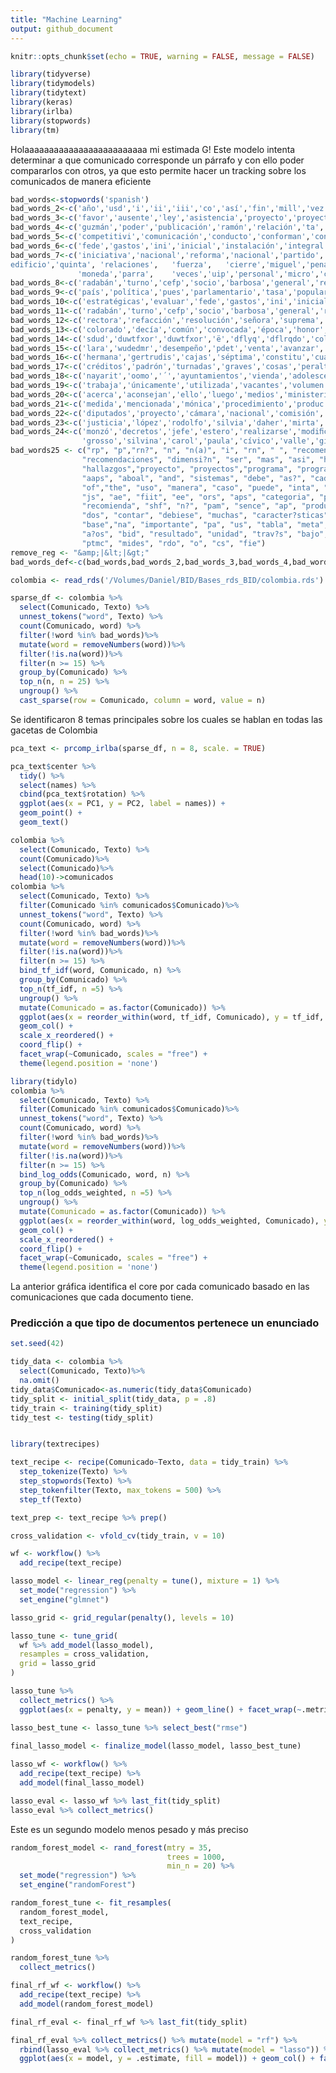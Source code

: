 ```yaml
---
title: "Machine Learning"
output: github_document
---
```


```r
knitr::opts_chunk$set(echo = TRUE, warning = FALSE, message = FALSE)
```

```r
library(tidyverse)
library(tidymodels)
library(tidytext)
library(keras)
library(irlba)
library(stopwords)
library(tm)
```


Holaaaaaaaaaaaaaaaaaaaaaaaaa mi estimada G! Este modelo intenta determinar a que comunicado corresponde un párrafo y con ello poder compararlos con otros, ya que esto permite hacer un tracking sobre los comunicados de manera eficiente

```r
bad_words<-stopwords('spanish')
bad_words_2<-c('año','usd','i','ii','iii','co','así','fin','mill','vez','si','l','tener','oc','iv','nuevos','problema','santa','dio','p','enero','febrero','marzo','abril','mayo','junio','julio','agosto','septiembre','octubre','noviembre','diciembre','aproximadamente','varios','ende','tipo','aún','fase','costo','existe','logró','v','acerca','b','entrada','forma','gran','igualmente','misma','orden','oficina','output','podría','presentaron','propuesta','propuestas','referencia','reporte','san','tercer','térmico','zonas','caja','alrededor','asignados','decir','después','días','dicha','diseñado','esperaba','esperado','finalizar','importancia','llevó','maestro','mejorar','necesarios','niveles','particular','planteado','presente','principios','reflejado','registra','reportado','requiere','secado','solo','supuesto','with','working','actualización','alto','asociado','considerando','correspondiente','dichos','escasa','fa','figura','genera','justificación','km','llevado','medidas','menos','modo','municipio','necesarias','necesidades','parcialmente','partir','pese','personas','pmasis','presentar','previas','previstos','real','realizando','sentido','suscrito','tema','vía','acorde','acorde','actividad','adecuada','adelantando','ándres','atención','comprometer','consultores','corresponde','crítica','cuarto','efectos','ejecutores','entonces','especial','establecidos','crítica','ejecutores','especial','establecidos','existen','incluido','lograr','logro','luego','mas','más','mayores','mecanismo','mejor','notable','nuevas','objeto','oferta','original','pari','passu','posibilidad','posterior','propósito','','realidad','realizaron','red','satisfactoria','solicitado','últimos','varias','además','afectar','aplicación','aprobados','artículo','competencia','competencias','conjunto','consecución','creó','considerable','consolidación','convocatoria','cronogramas','cuatro','darle','definidos','desarrollado','efectiva','eficiente','ejecutados','especialista','estima','extensión','gestor','igual','indica','informa','interno','internos','largo','llega','lugar','manual','mismas','mll','múltiples','obtener','permitido','plazos','porcentaje','potenciales','presentación','presentó','prevé','primeras','providencia','proyecciones','puedan','realizada','reglamento','relacionada','renovación','restricciones','semanas','siguiente','solicitar','soluciones','suscribir','suscripción','tales','todas','todo','tomo','usuarios','vías','abstuvo','acumulado','adelantaron','afectó','apenas','apoya','c','buena','centros','compromisos','conjunta','considerablemente','consorcio','contenido','continua','cronograma','deben','deberán','dialogo','disponibles','dificultad','documentos','ejercicio','elegible','ello','esfuerzos','espacios','especiales','esquemas','etapas','formalizó','financiada','fuertes','funcionamiento','generado','generados','generar','generó','gerencial','gestiones','gestores','grupos','haber','hecho','inclusión','informó','inicios','manifestado','mencionados','opinión','partes','pendiente','permitieran','podía','podrá','presentan','presentando','proyectados','punto','puesta','realización','realizará','realizará','reporta','respuesta','revisaron','sigue','sólidos','sigue','sólo','superior','sustancial','torno','tramitar','tres','utilización','ve','vi','vio','acordado','actualizado','adecuado','agencia','ahora','ajustar','ajustó','alcanzado','alcanzarán','ambos','anteriores','aplicativo','aportes','apoyar','aprobó','asimismo','atender','calculado','cercano','cinco','continuar','corresponden','cumplido','da','dará','deberá','decidió','decididas','decidió','definido','definidas','denominada','determinar','determinación','detalles','detalle','diferencias','dinámica','dinamismo','directivas','disponibilidad','distintos','eb','ejecutadas','entendimiento','establecidas','evidente','explica')
bad_words_3<-c('favor','ausente','ley','asistencia','proyecto','proyectos','diputado','ley','cause','reunión','cause','diputados','reunión','presidente','cámara','gaceta','integrante','lunes','martes','miércoles','jueves','viernes','sabado','domingo','integrante','méxico','cambio','general','nacional','parlamentaria','alta','integrantes','iniciativa','horas','programas','proyecto','programa','sector','ción','dictamen','josé','mil','pri','baja','turno','federal','in','gonzález','día','fecha','dos','manera','acciones','ciento','ciento','materia','parte','pro','secretario','re','caso','directiva','ser','actividades','cabo','discusión','maría','anterior','fracción','atentamente','decreto','juan','respecto','micro','millones','ordinaria','secretaría','unidos','coordinación','foro','grupo','periodo','ra','aprobación','ceiaa','pequeña','to','artículos','congreso','do','federación','junta','licenciado','medio','legislatura','presentes','uso','antonio','cuenta','legislativo','garcía','gobierno','legislativo','mexicanos','operación','social','acuerdo','aprobado','comisiones','dispuesto','informe','martínez','nes','numeral','diversas','mesa','siguientes','jesús','siguientes','adiciona','adolfo','luis','lxii','orive','secretaria','sión','alejandro','diversos','federalismo','ramírez','reuniones','secretarios','términos','adriana','apoyo','cumplimiento','ma','pa','sánchez','sánchez','anual','cuales','di','doctor','mario','participación','semestral','anexo','autoridades','coordinador','javier','municipales','pérez','pre','so','alfredo','fernando','hacer','mediante','nivel','objetivos','propone','proponente','quórum','temas','tra','acción','acta','cada','carlos','dad','destacó','edificio','entidades','establecer','fundamento','honorable','importante','legisladores','mo','palacio','proyectos','rangel','regional','romero','sectores','sistema','condiciones','miento','pe','tados','través','vargas','ciones','comi','dar','disposiciones','enrique','evaluación','federales','marco','mayor','parla','mayor','plazo','presentada','reglas','salón','tal','alberto','arturo','ca','contreras','gasto','lectura','procedió','padilla','situación','virtud','años','augusto','bellinger','chan','continuación','dis','elementos','fuentes','funciones','gestión','hernández','lugo','manuel','mentaria','moreno','nión','nueva','partido','político','primer','públicos','rocío','ruiz','semarnat','va','abreu','agradeció','aprobaron','asistencia','carmen','com','corrales','dependencias','dipu','establece')
bad_words_4<-c('guzmán','poder','publicación','ramón','relación','ta','último','ciudadano','comité','documento','fe','fomentos','fomento','generales','gobiernos','grandes','guadalupe','im','inicio','invitados','marcos','mente','mexicana','morales','opi','ortiz','permita','población','relativo','renovables','resultados','salvador','segovia','unanimidad','usted','blanca','bre','cantidad','capacidades','cárdenas','carmona','debe','des','dictaminado','director','final','función','hace','hoy','isidro','lázaro','llevará','medianas','méndez','mismo','previa','sos','total','valencia','vo','acceso','acuerdos','armando','artiñano','asistentes','calidad','cáma','campaña','cecilia','conforme','conforme','dustria','em','emitir','encuentra','esther','gerardo','impacto','importantes','ingeniero','interés','minuta','modificación','movimiento','na','nación','oportunidad','ordenamiento','organismos','parlamentarios','pequeñas','po','primera','puntos','socorro','socorro','téllez','tiempo','tomás','tratamiento','turnados','unidas','yesenia','analizado','anaya','ángel','angélica','ba','bajo','base','beltrones','bien','campañas','catarina','ceballos','delgado','desa','desahogar','eco','efecto','electorales','encontraron','específicos','establecido','ex','fechas','foros','g','gutiérrez','hacia','humanos','ja','llevar','manlio','márquez','mayoría','medios','metas','miguel','módulo','mundo','momento','observaciones','octavio','palabra','orihuela','payo','permanente','preguntas','puesto','res','respectiva','resultado','reyes','sam','sistemas','voto','votos','actores','alianza','alonso','alianza','américa','ayala','cación','calderón','cam','camarena','carácter','cargo','ciso','clave')
bad_words_5<-c('competitivi','comunicación','conducto','conforman','consejo','correspondientes','cumplir','dependencia','destinados','df','dichas','directamente','diseño','dora','ejecución','emitida','éstas','estatales','evaluaciones','falta','favor','federa','felipe','fernández','garza','generación','herrera','hacendaria','herrera','hugo','humano','instituto','inte','intervención','invitación','issa','legislativos','local','medina','semana','semanas','mes','meses','necesario','norma','número','organización','oviedo','países','par','pedro','plan','presencia','puso','rafael','rafael','realizar','reducir','reitero','relaciones','representación','representantes','responsabilidad','rios','rivera','rrollo','secreta','unánime','vinculación','x','zaragoza','ac','adán','alba','alex','analizar','beneficio','cabe','clausura','clausura','combustibles','compromiso','conformidad','compromiso','crear','cualquier','cuanto','daimler','david','dávila','debida','decisiones','derivado','disposi','eficiencia','ejecutivo','eliana','elaboración','eliana','equipo','ésta','francisca','francisco','gas','ge','gm','go','her','ho','inafed','informes','instalaciones','instrumentos','lado','legales','líneas','locales','marisol','mento','mexicano','misión','mismos','munici','nacionales','nández','ne','nelly','nomía','órdenes','organizaciones','pecial','peña','pido','planta','porcentajes','presu','proceso','producto','progra','propia','puede','ral','ras','realizadas','representa','representa','revisión','ricardo','robles','sa','sala','solicita','sometan','suficiente','tercera','tes','tinguida','torres','viii','abordaron','actualmente','alfa','alvarado','alimentos','árcega','auditorio','bajadores','beneficios','bis','brenda','canacero','características','castillo','cau','certificación','certificado','chávez','cional','cita','colaboración','comuníquese','concepto','concluyó','consuelo','conocimiento','contenidos','coronado','covarrubias','creciente','cruz','cuarta','décima','décima','declinó','delphi','democrática','dente','deral','dicho','dieron','discutido','dispone','duda','efectuada','elia')        
bad_words_6<-c('fede','gastos','ini','inicial','instalación','integral','interior','jiménez','labastida','lardizábal','legislativa','licencia','lineamientos','magallanes','mé','mecanismos','mejores','mencionar','modificaciones','muñoz','murguía','nieto','nolasco','observar','ordinarias','panel','peaje','permitan','presenta','presentadas','pt','putados','rio','ro','rodrigo','rosa','salinas','sarrollo','segunda','serna','sexta','sino','subcomisión','talamante','tamaño','técnico','undécima','undécima','var','venido','vicepresidente','senador','senadore','ministro','ministros','vidad','volvo','xico','zamora','acordó','actas','agenda','agustín','altos','álvarez','antelación','anteriormente','apo','apro','áreas','arroyo','artí','au','autónoma','bienvenida','ble','cá','car','casi','cervantes','chapa','cio','comentó','compe','comprende','comuníquense','conferencia','confirmar','confirmar','constancia','constitucional','constitucionales','contar','corpus','culo','curi','das','declaración','destine','destino','diputadas','dispensó','emitió','enfoque','enviada','espacio','especifico','etcétera','experiencias','explicó','fijos','facultades','flor','fommur','fondos','forman','formas','fundación','fundamentales','garantizar','gordillo','grama','hombres','gudiño','hora','implementación','implementar','inci','incorporar','index','inegi','infor','irazema','karina','leticia','libre','linares','loya','mantener','marcas','matrices','mejoramiento','miranda','morelos','motivo','muni','nal','necesidad','negativo','néstor','normas','numerales','ochoa','ocotlán','olivares','omar','opiniones','organi','organizado','orozco','orozco','ossiel','otorgados','pablo','participaciones','petitividad','planteados','planteamientos','podrán','ponente','poner','potencial','prácticas','favor','ausente','dip','angel','cc','creo','cooperativa','quiero','sección','seccion','lxi','cruzada','liconsa','ustedes','vemos','dip','admite','leche','lxiii','ley','diconsa','dgpl','cooperativa','mely','aqui','aquí','coco','x','lxi','angli','vamos','lxii','morena','eukid','rubrica','parlamentaria','voy','obviamente','ahorita','grappin','proponente','notificó','asistencias')
bad_words_7<-c('iniciativa','nacional','reforma','nacional','partido','iniciativa','entidades','pública','presentada','sector','nacional','género','dictamen','diversas','señaló','muchas','muchas','sociedades','número','bis','pleno','cuidado','discusión','votación','javier','humanos','ordinaria','jesús','párrafo','integrantes','uso','f','oficio','cómo','presidenta','derecho','sociedad','juan','exhorta','congreso','fiscal','pérez','rodríguez','medio','socios','va','constitución','secretaría','hoy','asamblea','cambio','lópez','unidos','pesos','pesos','cause','población','cuidados','manuel','años','términos','hambre','díaz','urgente','federación','artículos','carlos','cabo','parte','centro','ver','millones','jorge','moreno','previsión','televisión','integrante','unión','sesión','anual','fondo','guarda','dar','usted','bien','marco','marco','voto','suscrita','consejo','gutiérrez','precios','código','parlamentarias','recepción','tercera','periodistas','ex','hace','sánchez','comité','comité','reuniones','pa','unidas','ramos','ramos','administración','ciudadana','consulta','mos','in','pueblos','mayor','legislativo','haciendo','apoyo','diversos','gómez','debe','flores','verdad','respecto','órganos','régimen','primer','podemos','refiere','quórum','zona','arturo','ra','enrique','indicó','casa','través','sur','di','único','proyectos','temas','torres','mendoza','carácter','públicas','palabra','guadalupe','nivel','gerardo','vega','penal','cruz','entidad','norte				
edificio','quinta',	'relaciones',	'fuerza',	'cierre','miguel','pena','electorales','voz','referente','aprobado','nes','ángel','ene','sureste','bernal','vida','vida','roberto','guillermo','roberto','promedio','atentamente','mo','votar','iniciativas','generales','puede',				
               'moneda','parra',	'veces','uip','personal','micro','claudia','conforme','bases','rafael',	'políticos','registro','fe','efecto','pemex','editorial','casos','persona','menor','banfotour','ejemplo','recibido','foro','recibido','primero','herrera','amistad','ciento','segundo','oportunidades','revolución','resolución','sistema','informe','inasistencia','análisis','reglamentos','sagarpa','puntos','pasajeros','disponible','autonomía','habitación','gente','celebrada','numeral','norte','edificio','fernando','plazo','cualquier','cuarta','cumplimiento','solicitó','electores','electores'		,'trámite','valor','parlamentos','equilibrio','morales','movimiento','municipal','combate','moderna','ciones','financiero','','licenciado','periodo','título','sión','activos','presidencia','cantú','unanimidad','cuales','expide','beatriz','beatriz','total','capítulo','ma','participación','revisión','fundamento','trata','dad','pequeña','santos','nuevo','productiva','gef','región','región','pichardo','pre','oficial','abstención','pre','vázquez','dictaminar','institución','baja','na','asunto','fernández','ramírez','honorable','promovente','ruiz','hugo','secretarios','gestión','mediana','coordinación','ejecutivo','establece','proceso','dentro','objetivos','bueno','fuente','leyes','comunicaciones','humano','anexo','vigor','registró','registró','constitutivas','constitutivas','riego','cárdenas','partidos','ricardo','llegar','toda','octavio','nueva','nuevo','cantidad','potable','escuelas','seguro','positivo','íbid','doctor','reyes','lázaro','palacio','miriam','reglas','república','ciudad','elena','norma','diario','armando','nombre','º','david','héctor','dispuesto','lista','dispuesto','lista','rojas','rojas','rojas','sistemas','evaluación','cumbre','santiago','quorum','usuario','mexicano','organización','presencia','secretaria','carrillo','carrillo','sergio','ticas','relación','vencimiento','apoyos','garza','márquez','daniel','germán','precisamente','carmen','chávez','emilio','guzmán','medina','visita','prác','tiendas','minuta','ignacio','preguntó','compañeros','recibida','eduardo','sala','votos','ausentes','envió','sinopsis','presentes','resultados','mente','mucha','alianza','méndez','consideración','orantes','pueden','debido','aprobada','dijo','responsabilidad','víctor','llevará','acuerdos','barajas','momento','siempre','condiciones','señores','trabajos','obra','araceli','parece','parece','guevara','contenidas','funciones','mayoría','cadenas','contador','contador','dades','viii','objetivo','padilla','escobar','escoto','manrique','lucia','tesis','financieros','edgardo','órgano','diputada','primera','permanente','aprobación','junta','recursos','recurso','materia','cámara','trabajo','aprobación','trabajo','materia','instituto','cámara','recursos','primera','elsa','turismo','decía','martín','martha','comi','educa','trabajar','programas','anterior','operación','rico','anterior','bienes','fines','aprueba','líderes','óscar','innovación','planta','procedimientos','mismo','productores','instalaciones','comisiones','usos','pinto','delito','quedar','según','reserva','retiro','tercero','tercero','gonzalo','base','mario','suárez','velasco','ciudadanos','intervención','motivos','miento','pago','realizar','legisladores','motivos','podamos','queremos','solamente','parlamentarios','senadora','relativo','señala','reforman','semarnat	','reservan','admiten','situación','diego','caída','villarreal','meses','edad','operaciones','humberto','programas','democrática','función','bajo','creación','curso','plenaria','remitida','seguimiento','anterior','ganaderas','damián','desechan','dicho','dictaminada','notas','jaime','oscar','atribuciones','elección','fuentes','mismo','asistentes','asistente','asiste','coronato','margarita','patrones','cooperativo')
bad_words_8<-c('radabán','turno','cefp','socio','barbosa','general','reunión','federal','urnas','credencial','locutores','turna','señor','montaño','sámano','anticorrup','melhem','manjarrez','compañero','arámbula','castañón','berjena','montano','berdeja','avilés','gaceta','montano','usabiaga','monreal','amigo','gracias','pesa','zan','cooperati','quisiera','turnó','ganoa','corrales','proyecto','turística','asuntos','montoya','gobernación','gobernacion','rúbica','bautista','setenta','civil','agradezco','buenos','septima','guerrero','rubica','rúbrica','comisión','gusto','ayudar','aguas','expediente','país')
bad_words_9<-c('país','política','pues','parlamentario','tasa','popular','metropolitano','aguilar','agregado','exteriores','edelmiro','angulo','alfonso','multa','demás','valores','campeche','permiso','aguilar','firmas','distrito','metropolitana','pues','estatus','funcionarios','media','productos','desecha','federativas','braceros','tiembre','naciones','fuerzas','solicitud','acto','alejandra','zepeda','ávila','ramo','ahlf','loretta','equivalente','otorgamiento','promover','esfuerzo','virgilio','julieta','olivia','briceño','wendy','ernesto','procesos','fermín','propuso','sometió','control','toro','hizo','acto','treinta','adición','estatus','mary','priscila','vidaña','rogelio','aportaciones','someterlo','desahogo','éste','federativas','regular','cedrssa','suprema','alguna','país','imss','proposición','desecha','bermúdez','erandi','aguilar','frida','respectivamente','permiso','pidió')
bad_words_10<-c('estratégicas','evaluar','fede','gastos','ini','inicial','instalación','integral','interior','jiménez','labastida','lardizábal','legislativa','licencia','lineamientos','magallanes','mé','mecanismos','mejores','mencionar','modificaciones','muñoz','murguía','nieto','nolasco','observar','ordinarias','panel','peaje','permitan','presenta','presentadas','pt','putados','rio','ro','rodrigo','rosa','salinas','sarrollo','segunda','serna','sexta','sino','subcomisión','talamante','tamaño','técnico','undécima','undécima','var','venido','vicepresidente','senador','senadore','ministro','ministros','vidad','volvo','xico','zamora','acordó','actas','agenda','agustín','altos','álvarez','antelación','anteriormente','apo','apro','áreas','arroyo','artí','au','autónoma','bienvenida','ble','cá','car','casi','cervantes','chapa','cio','comentó','compe','comprende','comuníquense','conferencia','confirmar','confirmar','constancia','constitucional','constitucionales','contar','corpus','culo','curi','das','declaración','destine','destino','diputadas','dispensó','emitió','enfoque','enviada','espacio','especifico','etcétera','experiencias','explicó','fijos','facultades','flor','fommur','fondos','forman','formas','fundación','fundamentales','garantizar','gordillo','grama','hombres','gudiño','hora','implementación','implementar','inci','incorporar','index','inegi','infor','irazema','karina','leticia','libre','linares','loya','mantener','marcas','matrices','mejoramiento','miranda','morelos','motivo','muni','nal','necesidad','negativo','néstor','normas','numerales','ochoa','ocotlán','olivares','omar','opiniones','organi','organizado','orozco','orozco','ossiel','otorgados','pablo','participaciones','petitividad','planteados','planteamientos','podrán','ponente','poner','potencial','prácticas','favor','ausente','dip','angel','cc','creo','cooperativa','quiero','sección','seccion','lxi','cruzada','liconsa','ustedes','vemos','dip','admite','leche','lxiii','ley','diconsa','dgpl','cooperativa','mely','aqui','aquí','coco','x','lxi','angli','vamos','lxii','morena','eukid','rubrica','parlamentaria','voy','obviamente','ahorita','grappin','proponente','notificó','asistencias')
bad_words_11<-c('radabán','turno','cefp','socio','barbosa','general','reunión','federal','urnas','credencial','locutores','turna','señor','montaño','sámano','anticorrup','melhem','manjarrez','compañero','arámbula','castañón','berjena','montano','berdeja','avilés','gaceta','montano','usabiaga','monreal','amigo','gracias','pesa','zan','cooperati','quisiera','turnó','ganoa','corrales','proyecto','estratégicas','evaluar','fede','gastos','ini','inicial','instalación','integral','interior','jiménez','labastida','lardizábal','legislativa','licencia','lineamientos','magallanes','mé','mecanismos','mejores','mencionar','modificaciones','muñoz','murguía','nieto','nolasco','observar','ordinarias','panel','peaje','permitan','presenta','presentadas','pt','putados','rio','ro','rodrigo','rosa','salinas','sarrollo','segunda','serna','sexta','sino','subcomisión','talamante','tamaño','técnico','undécima','undécima','var','venido','vicepresidente','senador','senadore','ministro','ministros','vidad','volvo','xico','zamora','acordó','actas','agenda','agustín','altos','álvarez','antelación','anteriormente','apo','apro','áreas','arroyo','artí','au','autónoma','bienvenida','ble','cá','car','casi','cervantes','chapa','cio','comentó','compe','comprende','comuníquense','conferencia','confirmar','confirmar','constancia','constitucional','constitucionales','contar','corpus','culo','curi','das','declaración','destine','destino','diputadas','dispensó','emitió','enfoque','enviada','espacio','especifico','etcétera','experiencias','explicó','fijos','facultades','flor','fommur','fondos','forman','formas','fundación','fundamentales','garantizar','gordillo','grama','hombres','gudiño','hora','implementación','implementar','inci','incorporar','index','inegi','infor','irazema','karina','leticia','libre','linares','loya','mantener','marcas','matrices','mejoramiento','miranda','morelos','motivo','muni','nal','necesidad','negativo','néstor','normas','numerales','ochoa','ocotlán','olivares','omar','opiniones','organi','organizado','orozco','orozco','ossiel','otorgados','pablo','participaciones','petitividad','planteados','planteamientos','podrán','ponente','poner','potencial','prácticas','favor','ausente','dip','angel','cc','creo','cooperativa','quiero','sección','seccion','lxi','cruzada','liconsa','ustedes','vemos','dip','admite','leche','lxiii','ley','diconsa','dgpl','cooperativa','mely','aqui','aquí','coco','x','lxi','angli','vamos','lxii','morena','eukid','rubrica','parlamentaria','voy','obviamente','ahorita','grappin','proponente','notificó','asistencias','directivo','asamblea','uruguay','inoohh','inddhh','indohh','república','sede','recibió','naciones','setiembre','parlamento','sesión','reunió','uruguayo',"inodhh",'comisión','participó','institucional','casos','comisionado','institución','º','presidenta','pueblo','junto','seguimiento','página','relacionamiento','señores','personal','información','corte','aspectos','instituciones ','dirección','uruguaya','muchas','recomendaciones','taller','unidad', 'dentro','órgano','toda','ámbito','anexos')
bad_words_12<-c('rectora','refacción','resolución','señora','suprema','tivo','udelar','visita','alguna','anong','arts','bases','buen','ceremonia','cierre','colaborar','directora','entiende','formal','funciona','inciso','institu','integrada','organismo','propio','rechos','rovira','situaciones','seguramente ','talleres','talleres','ales','bueno','consolidar','contacto','contencioso','convenios','creados','dada','desarrolló','dice','eventos','focal','expresa','extraordinarias','focal','forme','gente','grado','horario','informar','inter','intercambiar','intercambio','interna','lugares','maldonado','mantenido','maria','minutos','nota','ntes','nuevo','oohh','pafs','participado','participaron','perfodo','podemos','queremos','recibimos','recién','reclamo','rector','redbió','reglamentación','seguir','solicitó','tado','tampoco','temáticas','ténganse','titución','tras','unión','urugu','viena','vigentes','xlvii','aborda','abordar','abordó','acercamiento','ación','algún','ambas','amplio','amman','brou','breve','capitulo','causas','cias','comprendido','ctivo','danilo','decisión','defen', 'defensorías','denunciado','deredlos','dfas','diario','distintas','división','dónde','ejecutora','ente','entrados','entrevistas','estratégicos','excepciones','extraordinaria','federico','fhce','filippini','fines','form','funcion','fundamentos','futuros','gama','garantías','habitantes','hacerlo','hacerse','hito','ibió','implica','impone','incluso','inddhii','inoouh','inst','integra','jnddhh', 'jnodhh','juntas','libro','manifiesta','marcha','memoria','mensaje','montero','mtop','nacion','nombre','obligación','obre','observatorio','oficial','oficios','oirtctivo','oportunamente','orgánica','organizada','oriental','otorga','paraninfo','dificultades','jorge','según','cuentas','gustavo','seis','sociedad','cooperación','país','diferentes','º','administración','parece','seminario','peralta','frente','miembros','directorio','faroppa','posible','remite','allá','código','dado','delegación','dere','especialmente','mariana','órganos','recepción','vecino','rodríguez','relativos','funcionarios','recibir','sesiones','realizó','recibido','tribunal','hizo','principio','vinculados','administrativa','cómo','cons','copia','cuerpo','daniel','deja','habla','manos','ninguna','oerechos','raúl','uruguayos','vigente','actos','admitidas','ariela','astori','central','concurso','conse','coordinadora','debido','ejemplo ','elección','ferreira','futuras','instancia','integrar','nadonal','período','posibles','presentado','promoción','realizado','acto','centro','asociación','señalar','asuntos','convenio','asunción','independiente','vinculadas','comenzó','ejemplo','establecimiento','fundamental','legislador','ocasión','oefensoria','pasado','protocolo','pueden','recibidas','recomendación','asesora','técnicos','asse','chos','derec','destacar','disposición','llamado','oere','oficio','ombudsman','parlamentario ','participar','poderes','preliminar','primeros','pueda','montevideo','sociales','facultad','persona','cargos','defensor','denunciante','obligaciones','defensa','legal','servicios','administrativo','camino','eduardo','escrito','escuchar','guyer','inooh','insti','parlamentario','serpaj','tución','administrativos','cuestiones','dando','decía ','guianze','hechos','humedades','inau','iniciativas','involucrado','involucrados','lación','mencionado','mides','objetivo','ocupación','participa','pasos','plantearon','planteó','posición','refiere','segundo','seguramente','texto','abordados','actuación','actual','adelante')
bad_words_13<-c('colorado','decía','común','convocada','época','honor','jornada','pesar','pleno','solicitudes','antesala','aproximación','artigas','asodadón','boltzmann','buenos','básicos','carta','claramente','compartieron','completo','consecuencia','considerarse','consideró','cosas','curso','debemos','desarrolladas','desarrollar','eficaz','enorme','payssé','ponen','presupuesta','pisos','proce','ración','reali','realiza','realmente','reciente','reconocimiento','rectivo','relativa','rica','sauval','sejo','semestre','sentencia','sentimos','servido','silva','solamente','soría','stado','talle','tarea','temática','tendidos','unid','usinas','veinte','versión','vinculado','walter','abord','absolutamente','acceden','acnudh','acompañan','adón','adones','agradecer','alegría','almagro','anex','aníbal','aniversario','apartado','aplica','aquellos','asigna','asignado','asundón','aucj','básico','bloque','busca','boral','caminos','cardoso','celebrarse','ceso','ciegas','citada','creación','senadores','alcance','álvaro','amplia','aprueba','área','dictado','difusión','facultativo','instancias','andar','contó','comunicó','decano','pertinente','posteriormente','preparación','previsión','principales','propias','razones','redactor','relaciona','relacionadas','rico','abordan','acuña','administradón','administrativas','aporte','aplicable','atribuciones','capacidad','causa','centrales','cierto','ciudad','clón','comenzamos','códigos','comenzara','cometidos','comienzo','comis','compartió','compartir','conclusión','concretamente','condición','cone','consideración','consideradas','considere','consta','consulta','consultivo','contiene','contribuir','conversó','coope','coordinaciones','copias','correr','creada','creado','creadón','criterios','cuarenta','cuya','dades','deberi','dejamos','dejo','demás','denund','dert','despachos','dicte','diferente','digo','dijo','dimensiones','dire','directi','discrepamos','discrepancia','doctora','dossier','duradón','echa','ejercido','elena','encontrado','enda','enta','entendemos','entes','envió','espado','espedal','espinosa','estab','estándares','eventual','evento','existencia','expresamente','ferrelra','finalmente','física','físicas','fluida','formulación','funcionar','goce','heber','henderson','hicieron','huma','humnos','iciembre','ihoohh','incompetencia','informada','informado','informaron','inooiih','inquietudes','intermedio','interpretación','ional','jornadas','leer','legis','lidad','literal','llamar','lnstitudón','logo','ludwig','maneras','manifestó','mantenidas','mantuvo','mencionó','mirada','modificativa','momentos','nacio','nacionaj','nadie','nadón','nadones','namiento','nciones','necesaria','ningún','negras','noohh','jurídico','éxito','procedimientos','trámite','trato','actor','concreción','conmemoración','coordinar','definitiva','denun','experiencia','henderson','implican','notoria','notoriamente','nsejo','obliga','obstante','ocupada','oefensorfa','oire','onal','ones','oportuna','orador','organizó','orientación','originales','oupuy','pane','panelista','parlamen','partidp','pasquet','pauta','pedidos','plantea','plato','plena','pnud','podamos','práctica','presen','presidió','prestación','presuntas','previo','previsto','primero','proc','procedimiento','provino','proyecta','pttsonas','pues','quejas','rápido','razón','recha','recibieron','recoge','recomend','recuerdo','redacción','reencuentro','registro','relativas','relator','rendición','represen','repú','requerido','requerir','respuestas','resuelto','reunido','reunieron','rias','rinde','rorma','scheps','señalado','señaló','serie','serpa','siempre','simplemente','socia','solicitada','solicitud','sometida','sugerencias','tareas','temático','temáticos','tido','tiva','todavía','tora','totalidad','trab','traba','única','unida','unidades','universal','unklas','ursos','viene','vínculos','visto','voluntad','voluntaria','xvii','representante')
bad_words_14<-c('sdud','duwtfxor','duwtfxor','ë','dflyq','dflrqdo','colombia','pacto','dflrqdo','dflrqdo','\u0358','prestar','\u051d','frpr','uhfxuvrv','xhyr','xhyr','ï','lqlvwhulr','sdud','hqwlgdghv','hvwh','ɖăƌă','ministerio','odq','línea','directa','prestacion','uhdol','estatuto','vigésimo','fxdo','relhuqr','h','pacto','eolfr','senado','txlgdg','estrategias','rglilfd','vreuh','dflhqgd','eolfd','\u0d7d\u0d7eඅ','contrato','meta','qdflrqdo','parágrafo','qdflrqdo','qdflrqdo','è','técnica','uhdol','qdflrqdo','parágrafo','fortalecimiento','uhfxuvrv','uwtfxor','hfwrv','qxhyr','fortalecimiento','\u051d','\u0355','\u037c','hqhudo','glflrqd','vhuylflrv','vhuylflrv','dvhv','hvduuroor','departamento','servicio','ghvduuroor','psuhqglplhqwr','rqgr','hjdolgdg','r','rwurv','doxg','srguiq','olplqd','olplqd','tabla','delegada','surjudpd','sduwh','xglfldo','vhuylflr','wudqvsruwh','hqwuh','dfwr','hfwr','|','surfhvrv','lvwhpd','lqyhuvlyq','lqirupdflyq','gráfico','frqyplfr','planes','whuulwruldohv','vhfwru','udqvsruwh','dfxhugr','raizales','igac','vhfwru','udqvsruwh','srgui','u0373','wudypv','fxpsolplhqwr','dud','jhvwlyq','yljhqfld','lqdv','eolfrv','hqwlgdg','hqwlgdg','gheh','quedará','vdoxg','sdjr','rgutjxh','articulación','qyhuvlrqhv','frqglflrqhv','sdtv','mxglfldohv','acompañamiento','hvwd','dutd','duorv','qhujtd','dpd','pretelt','vigilancia','uente','xdgur','rfldo','gxfdflyq','hvwi','ghehuiq','fdvr','fxdohv','cuadro','gráfica','fxdohv','secundario','magistrado','cuadro','ru','vlvwhpd','rglittxhvh','hsduwdphqwr','surfhvr','duwtfxorv','wrwdo','oehuwr','liber','hvwlyq','hvwlyq','whed','sduijudir','dfwlylgdghv','dfwlylgdghv','oxuldqxdo','modelo','sduijudir','vwdgr','suhvwdflyq','txhgdui','vrfldo','wlhqh','eolfdv','vljxlhqwhv','chaljub','odqhdflyq','phwd','lqfox','servidores','quinto','uiilfr','datos','surgxfflyq','lqiudhvwuxfwxud','ur','wudwd','ghqwur','msps','whpd','ghehui','rqdv','xshulqwhqghqfld','balance','categoría','pp','žůžŵďŝă','plvpr','mxvwlfld','','hmhfxflyq','mads','ghvsdfkrv','shuvrqdv','estratégica','modifíquese','hfuhwr','jdudqwl','whuulwruldo','glflhpeuh','pdqhud','udedmr','debate','compra','đžŵž','wrgrv','phgldqwh','ghsduwdphqwrv','componente','remhwr','uhodflrqdgr','lfhplqlvwur','dgrv','lqlvwud','eloorqhv','plqhud','pxqlflslrv','fdolgdg','hpsuhvdv','srutxh','madres','xshulru','srotwlfd','vhuiq','pelhqwh','surgxfwruhv','carrera','vhdq','glihuhqwhv','complementarios','kdvwd','pliego','manejo','uariv','d','territorios','rama','formación','suhvhqwh','ǀ','rorpeld','\u0373','primario','prgl','modi','uhvlghqwh','colombiana','colombiano','votado','conćicto','sursxhvwd','ŵŝůůžŷğɛ','aumento','xudo','retención','ğǆɖžƌƚăđŝžŷğɛ','uribe','upjlphq','implementará','edvh','htxlgdg','pdufr','pactos','eăđŝžŷăů','rosario','guerra','aprovechamiento','sursrvlflyq','empleados','lqyhuvlrqhv','iván','ejrlb','encuentran','fortalecerá','capital','sodq','espera','ò','dupdgr','definir','dutr','ponencia','madr','identificación','hvwiq','modalidad','intermedia','luhfflyq','sulphu','índice','recuperado','luhfflyq','índice','xvwlfld','roflhqfldv','ruta','encp','venia','vial','\u0355\u0355','reoljdflrqhv','rughq','principal','espriella','abelardo','sursrvlflrqhv','lqflvr','conmutador','nominal','diferencial','aumentar','ungrd','colombianos','ğŷƚƌğ','mipres','mhcp','rrom','idplold','ixqflrqhv','duijudir','galán','restrepo','ludqgd','trámites','phur','especialidad','qxphudo','őğɛɵſŷ','construir','irupd','kulvwldq','sierju','hvwdv','adiciónese','toma','mauricio','mauricio','establecimientos','ğɛƚğ','encuentro','hihqvru','componentes','uxudo','entrega','conductas','beneficiarios','distribución','ljhqfldv','medida','dtxt')
bad_words_15<-c('lara','wudedmr','desempeño','pdet','venta','avanzar','pdet','dqiolvlv','avanzar','uwl','diagnóstico','ilustración','qfoxvlyq','menores','ʹ','pxmhuhv','tutela','remhwlyr','desarrollará','intervenciones','asesoría','surslhgdg','wudruglqduldv','etapa','duwlgr','serrano','término','narp','alcalde','dwhqflyq','shulrgr','principalmente','historia','principalmente','mesas','sodqhv','sursrqh','calle','ruhqr','ruhqr','mantilla','documental','mvct','yljlodqfld','ɖƌžěƶđƚžɛ','suhflrv','benedetti','acordada','marta','cent','andrés','ulhvjr','propiedad','vhqwlgr','lemos','escala','intereses','ilflqd','selección','lppqh','cálculos','subdirección','metodología','dejar','brindar','posada','embargo','mediano','barrera','lqwhjudo','vota','apuestas','facilitar','hvwdeohflgr','facilitar','qiruph','hvwdeohflgr','bilateral','john','lina','guía','phvhv','edmr','alexander','prioridad','andrade','cristo','hernán','existentes','tamayo','deulo','existentes','pizano','qirupd','profesionales','hogares','impedimento','cesar','gestion','salas','honorables','divulgación','encuesta','plantas','dgpm','medición','autoridad','impulsar','lara','wudedmr','serrano','ptar','tovar','giraldo','pregunta','chaves','alcaldes','caicedo','chamorro','jimmy','correa','lizcano','dictan','bonilla','recusaciones','daza','formato','arango','circunscripción','soto','eapb','formato','palabras','name','números','unas','amín','concede','cristina','merheg','samy','gaviria','barreras','paloma','escolar','aforados','pací','elizabeth','nayibe','marún','requisitos','publicado','lizarralde','macías','publicaciones','ministra','plata','hernando','familiar','ª','recobra','baena','navarro','prieto','bolsa','justa','penagos','laserna','cardozo','hoyos','realpe','román','vélez','wolff','sustitutiva','bustos','rosero','proyectar','eustacio','corzo','marín','sarmiento','somete','andrea','avirama','cuáles','holguín','mora','durán','obdulio','ospina','paola','vásquez','fórmula','caprecom','cretaría','viviane','flórez','celebración','abre','abrir','leonidas','diana','cerrar','maritza','milton','conducción','arleth','bernardo','casado','elías','elías','myriam','html','mandato','alicia','aristizábal','león','paredes','patricia','proceder','robledo','rosales','rosmery','vidal','villalba','digamos','norable','barón','darío','negado','neira','rigoberto','puerto','casamá','lidio','cepeda','orlando','riveros','turbay','adopta','ciess','lfroiv','alcocer','flyq','','elegido','édinson','mani','fldo','gota','pinilla','eugenia','triana','borrero','castañeda','roosvelt','candidato','preventivo','custodio','ramelli','proposiciones','rocha','plazas','cabrera','grajales','sierra','esquema','precio','parejas','ayapel','báez','honorio','marcela','nidia','nora','osorio','pinedo','sultado','varón','ponentes','miren','iaef','clemencia','cotrino','doris','quiroz','senén','fajardo','plfur','daño','vigencia','creativa','avendaño','yamina','teresita','transitorio','compañía','bernabé','celis','henríquez','pestana','recinto','convencionales','motoa','preferente','auto','villadiego','araújo','retorno','cabrales','autores','cortes','exclusivo','ayer','chicos','piloto','didho','eliéser','excusa','quiere','delegado','excusa','reajuste','petro','alexander','tatiana','juez','cabello','proveer','pard','yepes','bustamante','funcionario','labra','motta','extrema','prada','conexas','listas','juzgamiento','updgr','conducir','ludogr','contralores','nicolás','agentes','gggi','curules','mire','conjun','pienso','concejos','termina','ejecutoriadas','queda','césar','montealegre','anaime','gloria','doble','nohora','stella','jueces','ocupar','laureano','gobernadores','mientras','negociación','orjuela','ceta','rumié','mano','dvdgr','escrutinio','salazar','molano','polo','allí','problemas','cial','séptimas','cosa','deluque','informo','vicepresidenta','jurisdiccionales','indicación','oficiales','apoderado','hono','inmaterial','piel','justamente','acusación','masivo','retos','muchísimas','votó','anuncio','rutas')
bad_words_16<-c('hermana','gertrudis','cajas','séptima','constitu','cuánto','impedimentos','rable','hombre','sentencias','camargo','políticas','salida','horacio','alfred','procurador','herramienta','ferro','perdón','accionaria','fallo','regla','auditoría','ejercer','crec','casas','refugio','consolidado','árlex','modifica','obligatorio','saber','fuero','procede','conjuntas','pedraza','obed','gace','títulos','chacón','indicador','hicimos','encargo','restablecimiento','instructor','formalización','contable','renovable','viceministro','bancadas','eugenio','william','creg','leonardo','ipdud','barguil','pasó','perjuicio','pequeños','lucro','magna','nador','modifícase','expuesto','wilson','asistirá','candidatos','votamos','olga','saludo','simón','segundas','perdomo','granados','niñez','quién','autor','advertencia','auditor','gtdv','histórico','ministry','char','éverth','creativos','participe','salamanca','elegir','problemática','recolección','movimientos','nunca','aunque','pasa','sdodeud','fhoheudu','reglamentará','bolsas','castro','explicar','mañana','focalización','quede','sofía','mantenimiento','industrial','elaborar','fonsa','tante','automáticos','guarandá','ánimo','cuántas','concejo','industrias','bruce','resa','diciendo','entrar','pruebas','efraín','mesías','pensar','ibíd','malpelo','seguri','jurisdicción','audiencia','promotoras','zuluaga','bancada','gerléin','materiales','cuántos','sanabria','atienda','aprobar','ejecutiva','mira','nanciación','edilberto','operando','bogotanos','hablar','fortalecer','gobernador','crea','estrategia','alirio','viceministra','agatón','considera','delegados','disciplinario','heriberto','daira','galvis','judiciales','candidata','constanza','jurídica','ataques','procesado','monedero','toca','votemos','ballesteros','sarabia','corredor','pais','reino','oiss','archivo','jairo','contará','pran','conciliación','science','normal','vigencias','mónica','suspensión','thania','ascender','ejercerá','agente','conductor','comunidad','hjlyq','cumplan','hacen','cabecera','disciplinaria','dg','arlex','nacimiento','localidades','henry','buscar','gislativo','respeto','juzgar','autónomas','juzgar','quedó','sandra','unido','empezar','guridad','tratar','cartel')
bad_words_17<-c('créditos','padrón','turnadas','graves','cosas','peralta','hábiles','abasto','muchisimas','cosas','radio','adicionan','amaya','nayibe','rplvlyq','enríquez','recusación','susana','tratado','amaya','pachón','enajenación','lizcano','recusaciones','dólares','formato','flhqwt','nayibe','flhqwt','html','palabras','washington','alexánder','qrwl','ministry','rplvlyq','name','pachón','hqdgr','estatal','soto','science','uhvlghqfld','publicada','publicada','elecciones','constituyente','dft','dft','vhxru','susana','maya','buenaventura','molano','vfdo','billones','tránsito','interbolsa','tránsito','discapacidad','parques','corea','familias','dian','satena','ascenso','vivienda','derechos','referendo','contraloría','cerrada','congresista','municipios','bogotá','contralorías')
bad_words_18<-c('nayarit','oomo','´','ayuntamientos','vienda','adolescentes','privación','seaor','anos','penas','·','convención','cometido','cometido','moreira','pata','pera','tomar','designar','borsari','brenna','idea','viera','claro','dieciocho','legislación','seria','viera','penales','miembro','corno','iones','juicio','puedo','senor','cifras','creemos','lodo','solución','hablando','orrico','cion','idad','niflo','aspecto','diez','rebaja','vista','discutir','quince','afirmativa','penadés','cometen','responsable','resulta','oposición','cometidas','dlas','dlll','lodos','part','adrián','poro','juri','considerar','carpeta','ados','fuerte','grave','hacemos','máximo','nifto','pasaje','patronato','público','resto','bajar','competente','criterio','hablamos','panes','pare','publica','resolver','sabemos','impositiva','aqul','bango','comit','cuyo','ncia','ocho','paso','peto','rapiñas','aplicar','comete','conocer','debo','exposición','ingreso','iodo','lema','cioi','nillo','pasar','segura','segura','semeji','coalición','códi','cometió','edades','elemento','entiendo','fonna','fuere','moral','sabe','piñeiro','búsqueda','cero','','coii','deber','dered','dispuestos','juzgado','peno','planteo','podr','potque','todl','trate','antel','adoles','alguien','asumir','cont','deiinau','duración','discutiendo','duración','idos','imputado','infringen','limite','menot','nino','nitlo','omisiones','perspectiva','pres','salvo','supone','trabajando','comision','trabajadores','léase','adecuados','adole','aquellas','cautelar','canelones','circunstancias','clol','comisin','contrario','cree','doce','estructura','inclusive','lbertad','material','mental','rapiña','referido','trayectoria','referido','abierta','aftos','aquel','alll','berro','cincuenta','complicidad','consideramos','contención','cumple','deba','detenido','entender','evolución','exclusivamente','fracaso','fugas','imputables','internación','interrumpir','iodos','iodos','lleva','mayorla','pene','podido','próximo','','sobro','suerte','suerte','tambin','victimas','visión','vuelve','trobo','mayorías','aclarar','trobo','mayorías','cuál','aclarar','afio','alcanzada','aviso','ayuda','carcelaria','celda','conc','considerado','cumpla','consumadas','cumpla','empleo','escuchado','esencial','examen','factores','formular','grande','idas','informante','interj','medid','normativa','pedir','pelón','preocupa','referida','rompaey','sesenta','significa','temor','tendencia','terminar','tilo','trece','cambiar','carp','comunicará','concédese','designación','reso','actuales','adoptar','allos','ario','básicamente','bonomi','celebrar','coft','cometer','coml','conciencia','consumo','cono','convencidos','dictar','disponga','elos','especializado','evitar','extraviadas','gene','gravedad','hada','hará','hubiere','identidad','importa','incluyendo','instrumento','internados','lllt','llos','modificar','novoa','obras','pasta','personalidad','pide','primaria','profesional','prot','quizás','repito','ridad','salir','seno','sobte','sobfe','sucede','tome','última','unto','vaya','venimos','vienen','fortalezas','lozano','abordaje','adol','alguno','allo','amos','ando','arti','bayardi','campo','coautor','codo','codo','colegas','competentes','consecuencias','deberla','defender','deli','determinadas','determinados','dias','dolos','donaciones','drogas','ecto','efectivo','entran','entran','esla','expresar','idioma','incremento','juego','ldos','lido','lito','lldo','modio','monor','morás','muerte','nido','ninos','nores','once','origen','otta','paro','parto','pensamos','pensando','pereyra','permanencia','personales',	'pertinentes','pocas','polida',	'presentados','prob','produce',	'propios','propue','prórroga','prueba',	'quieto',	'rápidamente','realizan','referidas','requiera','responder','rtos','serta','sometidos','tabaré','tend','tenia','tenor','tocio','todu','toman')
bad_words_19<-c('trabaja','únicamente','utilizada','vacantes','volumen','económico','inconstitucional','tiempos','correos','fundar','señales','solidario','abierto','absoluto','actuar','adolescen','adoptada','alli','ampliar','anto','aobre','argumento','bicameral','campana','caram','celdas','cierta','circunstancia','ciudadanía','civiles','cofl','come','comp','complejidad','conceptos','consi','considero','corresponda','cotl','cuan','deberes','debería','decimos','dell','delto','denuncia','determinada','determinado','dinero','discernimiento','dispondrá','dones','efectivamente','énfasis','entte','equidad','equipos','estin','fueren','gravlsimas','hagan','imprescindible',	'incapacidad'	,	'individuo'	,	'inmediato','inmuebles'	,	'ioos','ismo','justo','ldon','legisla','legislativas','limitaciones','llot','lltl','lógica','modos','mono','nado','naturalmente','ncion','necesita','noventa','numero','obli','ocupa','oigo','padre','pajs','partic','patt','peor','pere','perfil','peta','plantean','plantear','plenamente','podria','politicas','pollticas','ponemos','postura','preocupación','presi','prevenir','prevista','proponemos','proponer','proponiendo','ptra','pudiera','puertas','quedan','reciba','rodolfo','sango','scavarelli','segu','seiior','sensación','serian','simple','sometido','sujeto','suma','tipos','tlll','tllt','totalmente','trabajan','transición','traslados','tros','uridad','viviendo','puertos','legisladora','aflos','alas','amplios','avances','basta','bilidad','blica','cado','cámaras','cambia','capaz','cdigo','cene',	'centes','cido','cios','cllt','coda','comenzar','comlt','comunes','concretos','conf','const','contados','contestar','convencin','convocar','corre','correcto','corto','costa','cotno','cuándo','cuii','curativas','cursos','damos','demos','descentralizado','destinado','devenidos','dios',	'diri',	'dispuesta','doctrina','dolo','entt',	'esado','espero',	'estt','expresión','extraviada',	'fundamentalmente',	'gravísimas',	'hablado','hablan','hago','herencias'	,'hincapié','humanidad','icas','icii','icio','imos','incidencia','inmediatamente','ione','lamentablemente','ldad','legados','letrado','levanta','liene','llene','llfl','llll','llls','lupr','madurez'	,'malos','manejar','matar','máxima',	'michelini','mini','mitad','muebles','niao','niflos','niftez','niftos',	'nilo','nlno',	'ntos','pert','petición',	'plft',	'pocos','podré','poli',	'politica',	'pone',	'pooo','posi',	'posiciones',	'positiva','priv','privacin',	'progr','prol',	'propongo',	'quie','quiénes','quiera',	'rece',	'reco','redactado'	,	'referidos','rnau',	'salsamendi','sedes','seflor',	'segon'	,'segun','serios','setlor',	'siete','sodal','squridad','territorio',	'ticia','tiem','tinto','tipificadas','titular','titulo','tivas','tobre','tranquilidad',	'tratando',	'ttdo','ución','unjcef',	'utilizar',	'veinticuatro',	'lador','argumentos','declarar','difícil','rótulo','mahía','dedicación','mínimo',	'articulado',	'della'	,'inconstitucionalidad',	'lavado',	'ómnibus','ventura','asti',	'montaner','sanguinetti','solicito',	'taquigráfica',	'abdala',	'aclón'	,	'actuando',	'acuetdo','adas','adolc','adolesoente'	,'adoptado',	'afto','amente','aparecen',	'aquf',	'asignaciones','asis','asisten','atlos','atrás','berois','bién','bitn',	'bros',	'cena','cien','ciertas','ciertos','ciof','clll','clos','códig','coincido','comienza','complejo','concluir','condena','considerada','constante','contri','conveniente','corr',	'cotte','cualquiera','daro','debed'	,'debidamente','década','decirlo','decla','define','demasiado','demostrado','denuncias','dese','designadas','diariamente'	,'done','dotar','dtll','duarte','efec','eiinau','eion','encierro',	'enes','enor','entienda','urgencia','infractores','ascenso','judicial','articulo','libertad','antecedentes','rehabilitación','adolescencia','infractores','urgencia','jóvenes','imputabilidad')
bad_words_20<-c('acerca','aconsejan','ello','luego','medios','ministerio','nelson','partir','políticas','productos','unión','aída','asimismo','cabañas','comi','corresponda','corte','cree','gallo','jano','lugo','palomo','puede','representantes','requerido','stolbizer','acompañan','costa','constitución','departamento','fiesta','foac','isabel','leyba','martí','mejor','olinda','puig','salta','sión','artículos','capital','cargo','chile','mente','meses','narducci','necesario','talleres','tener','tratos','tres','cación','castro','cecilia','comelli','cuales','disposiciones','gina','landro','puesto','representante','saraceni','tula','además','antecedente','baigorria','correspondientes','deberán','edificio','expuesto','fallecimiento','neri','provinciales','stubrin','aldo','central','consideración','hacer','historia','labor','molinari','monteagudo','paulina','storani','asociación','dellepiane','celia','damiani','despacho','edición','gerónimo','klett','mirabile','mirabile','mundo','proyec','putada','reconocimiento','siones','texto','wilder','administrativa','bonasso','conocimiento','fiol','jalil','lajonquiere','obra','organizaciones','adhesión','adriana','archivo','cial','concejo','decisión','establecer','inés','llambí','lugares','manuel','negro','pascual','plata','queda','apoyo','artola','condiciones','dicha','distintas','existe','ferrín','hernández','permanente','polino','ritondo','tratamiento','tura','vanossi','anual','baladrón','beccani','bien','bortolozzi','doga','cantidad','cristian','cristian','cuya','después','inter','legislativo','nuccio','paraguay','participación','puedan','suárez','sosa','atención','bossa','chaya','daud','fabián','mesa','nemirovsci','neuquén','osorio','párrafo','pasajeros','requisitos','tiempo','ubaldini','breard','elaborar','exposición','funcionamiento','hecho','importancia','laura','mayoría','mayoría','nuevas','origen','particulares','pesqueros','piccinini','posibilidad','solicito','alguna','anterior','bianchi','cerezo','mismas','monto','objetivo','primera','provin','realizado','requerida','vigente','deben','deliberante','diciembre','disponga','documentos','gestión','horacio','','jurisdicción','leyes','momento','muestra','municipales','proceso','momento','muestra','municipales','proceso','tema','cappelleri','cutivo','director','facultad','gerardo','generar','grupo','jornadas ','josefina','kuney','mensaje','natale','nueva','particular','posible','procedimientos','producto','tales','tareas','uruguay','vigencia','afio','aprobada','cinco','comuníquese','conforme','corriente','denominado','dirección','distintos','especial','estatuto','expresan','expresan','grande','hechos','mismos','período','propuesta','sefior','sentido','abdala','base','casanovas','centrales','correspondiente','corrientes','crea','designado','detención','encuentran','entidades','establece','eusebia','festival','figueroa','hernán','inciso','menos','mundial','necesarias','noviembre','nuevo','preferencia','titular','convención','conexas','creen','fines','local','mantenimiento')
bad_words_21<-c('medida','mencionada','mónica','procedimiento','produc','rattin','representación','requisito','saúl','afirmativo','afirmativo','carácter','ciento','conformidad','competencia','cuestión','demás','iniciativas','nombre','nota','pequeños','perié','ración','acta','antecedentes','aprobar','área','bertolyotti','camélida','chiacchio','directa','dispuesto','ejercicio','ente','gracia','intermedio','jaroslavsky','jujuy','mauricio','necesarios','nora','nuevos','oficina','operativo','principios','reclamos','rioja','rivas','solicitud','yrurtia','aplicar','aspectos','bolivia','conocer','consecuencia','dado','encarnación','existen','informar','interna','objetos','obtención','principal','realizará','rollano','ruckauf','salim','seguros','silvana','solución','usuarios','votar','adoptadas','afirmativa','argüe','controles','cumplir','destacar','determinar','efecto','elaboración','evaluación','hemández','lograr','octavio','previsión','pueden','realizadas','seguimiento','tario','varios','villaverde','zottos','algún','ambos','cias','cuyo','delma','enmienda','gabinete','judicial','mandato','manera','modo','nales','oficiales','pertinentes','salsipuedes','sectores')
bad_words_22<-c('diputados','proyecto','cámara','nacional','comisión','señor','diputado','ejecutivo','juan','nación','carlos','comisiones','provincia','agosto','página','reunión','maría','jorge','eduardo','honorable','señora','aires','buenos','josé','diputada','ción','artículo','interés','septiembre','julio','presentes','aviso','informe','nacion','camara','ausentes','guillermo','presente','gonzález','hugo','luis','declara','presidente','camaño','parte','días','general','dictamen','daniel','gustavo','sala','roberto','osear','autoridad','partes','sartori','informes','alberto','daniel','gustavo','roberto','osear','autoridad','partes','sartori','informes','alberto','aplicación','argentina','parlamentario','aprobación','martínez','legislación','mario','república','pérez','stella','romero','secretario','héctor','orden','miguel','país','señores','razones','alicia','través','resuelve','alfredo','víctor','carmen','marta','solicita','patricia','nélida','nacionales','cuatro','régimen','fundamentos','expresar','solicitar','córdoba','alejandro','cada','expresa','asuntos','dará','susana','godoy','sesiones','iniciativa','medidas','considerado','alarcón','caso','fernando','ocho','años','francisco','santa','protocolo','dada','liliana','miembro','fernández','forma','proyectos','lilia','subcomité','maria','siguiente','pedido','claudio','dipu','expuestas','fadel','acción','lozano','peso','ricardo','congreso','alchouron','baigorri','rodríguez','coto','solicitan','graciela')
bad_words_23<-c('justicia','lópez','rodolfo','silvia','daher','mirta','roggero','articulo','montoya','defensa','beneplácito','bosch','adán','antonio','misiones','norma','humanos','alvarez','informante','revisión','garcía','limia','rubini','storero','acompaña','esteban','relaciones','situación','cuenta','hace','materia','mismo','provincias','argentino','información','camélidos','irene','irma','yecto','basualdo','bejarano','cassese','diego','pilati','irene','irma','asistencia','fellner','humberto','nivel','podrá','unidas','atanasof','cional','considerar','culto','decreto','gobierno','brown','macchi','miembros','rafael','ríos','rosario','fecha','técnica','tulio','actividades','gutiérrez','jesús','lamberto','sector','senado','roque','aconseja','femández','larreguy','organismos','popular','cusinato','encuentro','jerez','cettour','ingram','raúl','respecto','santiago','tada','blanco','cantini','cnrt','actividad','giorgetti','zulema','ámbito','mongeló','margarita','sellarés','tado','argüello','expuestos','juliana','mansur','federal','sólo','ciones','consejo','correa','expediente','lugar','adrián','casos','centro','coteca','federico','frigeri','secretaría','urtubey','barbagelata','chironi','dicho','filomeno','deberá','pollina','ceceo','roddy','daza','garín','maffei','remite','según','frigeri','lovaglio','nieva','número','unidos','beatriz','lucía','mediante','localidad','pruyas','saravia','tipo','doctor','domingo','fayad','ferri','tate','toda','tucumán','calidad','debe','marco','benedetto','detalles','innecesario','morales','plazo','poggi','relación','rosana','valor','abundar','accavallo','cáceres','chaco','cigogna','ejecución','gladys','herrera','leonelli','maldonado','alonso','bertone','elizondo','falta','junio','miento','negri','cisterna','gioja','merino','misma','cinthya','cabo','gran','vincia','griselda','moreau','octubre','osuna','tomás','ferreyra','ferrigno','humada','importante','leopoldo','pesar','esaín','jurisdiccional','martini','méndez','menem','','montenegro','cittadini','dante','irrazábal','expedientes','rico','agüero','basteiro','marcela','medio','pinto','respuesta','snopek','toledo','baltuzzi','zona','planes','agrado','foresi','funciones','mediza','macaluse','marconato','monti','ruperto','sergio','administración','adolfo','aignasse','dentro','heriberto','instituciones','lucrecia','política','primer','promoción','resulta','total','vería','actual','araceli','bayonzo','bruchmann','díaz','efectos','elda','musa','objetivos','países','presidencia','richter','siguientes','vargas','basile','copia','cuestiones','martín','mayo','mayor','nacio','objeto','pinedo','vocal','victoria','Victoria','gabriela','decreto')
bad_words_24<-c('monzó','decretos','jefe','estero','realizarse','modiﬁcación','modiﬁcaciones','realizarse','lucila','sustitúyese','marcelo','soledad','buques','decretos','huss','ivana','presar','jefe','deberían','schmidt','analía','liermann','incorporación','sujetos','tablas','recalde','previsional','aplausos','domínguez','estévez','tercios','donda','saltum','olmedo','apellido','chubut','contratante','adst','bgfsvae','xsds','frana','barrios','enre','mabel','dsd','resolu','facundo','nilda','pami','incisos','lagoria','emitidos','cornelia','adicciones','soraire','britez','wechsler','catamarca','reservas','moyano','carla', 'requirente','riccardo','consumos','llanos','llanos','comprendidos','rubín','troiano','reﬁere','ponti',			'precursores','expre','lución','elaborados','rubén','horne','reproduce','ﬁnes','cleri',				
                'grosso','silvina','carol','paula','cívico','valle','giménez','nulidad','digesto','molina','gaillard','nazario','volnovich','pabellón','padres','basterra'	,'boleta','riesgo','masso','raverta','galerías','eleva'				,'ciampini','composición','gislación','matías','armadores','abstencion','asegurar','lucha','borsani','bosques','carolina','clara','solanas','tierra'	,'problemáticos','tículo','igon','santillán','populares','cienda'				,'mayra','dictámenes','scaglia'	,'balestrini','masín','soria','gallardo','roma','joseﬁna'	,'cousinet','incicco'	,'luana','verónica','jueza','gastón','analuz','binner','américo','celeste','pedrini','duré','grana'				,'putado','cofirmante','ailén','fuego','barletta','ezequiel','roja','inspección','seño','armador','ariel'				,'rechazo','precedente','caselles','waldo','formosa','bull'	,'ocurrido','pampa','argentinos','cabral'				,'provincial','viviana','bancas','excepto','gasoil','alícuota','fernanda'	,'hers'	,'apartamiento'				,'federativa'	,'rossi','concordia','misionero','exploración','juramento')
bad_words25 <- c("rp", "p","rn?", "n", "n(a)", "i", "rn", " ", "recomendaci?n",
                "recomendaciones", "dimensi?n", "ser", "mas", "asi", "hallazgo",
                "hallazgos","proyecto", "proyectos","programa", "programas", 
                "aaps", "aboal", "and", "sistemas", "debe", "as?", "cada", "bien",
                "of","the", "uso", "manera", "caso", "puede", "inta", "paps", "if",
                "js", "ae", "fiit", "ee", "ors", "aps", "categoria", "parte",
                "recomienda", "shf", "n?", "pam", "sence", "ap", "producto", "r",
                "dos", "contar", "debiese", "muchas", "caracter?sticas", "mediante",
                "base","na", "importante", "pa", "us", "tabla", "meta", "metas",
                "a?os", "bid", "resultado", "unidad", "trav?s", "bajo", "pcr",
                "ptmc", "mides", "rdo", "o", "cs", "fie")
remove_reg <- "&amp;|&lt;|&gt;"
bad_words_def<-c(bad_words,bad_words_2,bad_words_3,bad_words_4,bad_words_5,bad_words_6,bad_words_7,bad_words_8,bad_words_9,bad_words_10,bad_words_11,bad_words_12,bad_words_13,bad_words_14,bad_words_15,bad_words_16,bad_words_17,bad_words_18,bad_words_19,bad_words_20,bad_words_21,bad_words_22,bad_words_23,bad_words_24,remove_reg,bad_words25)
```


```r
colombia <- read_rds('/Volumes/Daniel/BID/Bases_rds_BID/colombia.rds')

sparse_df <- colombia %>% 
  select(Comunicado, Texto) %>% 
  unnest_tokens("word", Texto) %>% 
  count(Comunicado, word) %>% 
  filter(!word %in% bad_words)%>% 
  mutate(word = removeNumbers(word))%>%
  filter(!is.na(word))%>%
  filter(n >= 15) %>% 
  group_by(Comunicado) %>% 
  top_n(n, n = 25) %>% 
  ungroup() %>% 
  cast_sparse(row = Comunicado, column = word, value = n)
```



Se identificaron 8 temas principales sobre los cuales se hablan en todas las gacetas de Colombia


```r
pca_text <- prcomp_irlba(sparse_df, n = 8, scale. = TRUE)

pca_text$center %>% 
  tidy() %>% 
  select(names) %>% 
  cbind(pca_text$rotation) %>% 
  ggplot(aes(x = PC1, y = PC2, label = names)) + 
  geom_point() + 
  geom_text()
```


```r
colombia %>% 
  select(Comunicado, Texto) %>% 
  count(Comunicado)%>%
  select(Comunicado)%>%
  head(10)->comunicados
colombia %>% 
  select(Comunicado, Texto) %>% 
  filter(Comunicado %in% comunicados$Comunicado)%>%
  unnest_tokens("word", Texto) %>% 
  count(Comunicado, word) %>% 
  filter(!word %in% bad_words)%>% 
  mutate(word = removeNumbers(word))%>%
  filter(!is.na(word))%>%
  filter(n >= 15) %>% 
  bind_tf_idf(word, Comunicado, n) %>% 
  group_by(Comunicado) %>% 
  top_n(tf_idf, n =5) %>% 
  ungroup() %>% 
  mutate(Comunicado = as.factor(Comunicado)) %>% 
  ggplot(aes(x = reorder_within(word, tf_idf, Comunicado), y = tf_idf, fill = Comunicado)) + 
  geom_col() + 
  scale_x_reordered() + 
  coord_flip() + 
  facet_wrap(~Comunicado, scales = "free") + 
  theme(legend.position = 'none')
```

```r
library(tidylo)
colombia %>% 
  select(Comunicado, Texto) %>% 
  filter(Comunicado %in% comunicados$Comunicado)%>%
  unnest_tokens("word", Texto) %>% 
  count(Comunicado, word) %>% 
  filter(!word %in% bad_words)%>% 
  mutate(word = removeNumbers(word))%>%
  filter(!is.na(word))%>%
  filter(n >= 15) %>% 
  bind_log_odds(Comunicado, word, n) %>% 
  group_by(Comunicado) %>% 
  top_n(log_odds_weighted, n =5) %>% 
  ungroup() %>% 
  mutate(Comunicado = as.factor(Comunicado)) %>% 
  ggplot(aes(x = reorder_within(word, log_odds_weighted, Comunicado), y = log_odds_weighted, fill = Comunicado)) + 
  geom_col() + 
  scale_x_reordered() + 
  coord_flip() + 
  facet_wrap(~Comunicado, scales = "free") + 
  theme(legend.position = 'none')
```


La anterior gráfica identifica el core por cada comunicado basado en las comunicaciones que cada documento tiene.


### Predicción a que tipo de documentos pertenece un enunciado


```r
set.seed(42)

tidy_data <- colombia %>% 
  select(Comunicado, Texto)%>%
  na.omit()
tidy_data$Comunicado<-as.numeric(tidy_data$Comunicado)
tidy_split <- initial_split(tidy_data, p = .8)
tidy_train <- training(tidy_split)
tidy_test <- testing(tidy_split)


library(textrecipes)

text_recipe <- recipe(Comunicado~Texto, data = tidy_train) %>% 
  step_tokenize(Texto) %>% 
  step_stopwords(Texto) %>% 
  step_tokenfilter(Texto, max_tokens = 500) %>% 
  step_tf(Texto)

text_prep <- text_recipe %>% prep()

cross_validation <- vfold_cv(tidy_train, v = 10)

wf <- workflow() %>% 
  add_recipe(text_recipe)

lasso_model <- linear_reg(penalty = tune(), mixture = 1) %>% 
  set_mode("regression") %>% 
  set_engine("glmnet")

lasso_grid <- grid_regular(penalty(), levels = 10)

lasso_tune <- tune_grid(
  wf %>% add_model(lasso_model),
  resamples = cross_validation,
  grid = lasso_grid
)

lasso_tune %>% 
  collect_metrics() %>% 
  ggplot(aes(x = penalty, y = mean)) + geom_line() + facet_wrap(~.metric, scales = "free")

```

```r
lasso_best_tune <- lasso_tune %>% select_best("rmse")
  
final_lasso_model <- finalize_model(lasso_model, lasso_best_tune)  

lasso_wf <- workflow() %>% 
  add_recipe(text_recipe) %>% 
  add_model(final_lasso_model)

lasso_eval <- lasso_wf %>% last_fit(tidy_split)
lasso_eval %>% collect_metrics()
```
Este es un segundo modelo menos pesado y más preciso

```r
random_forest_model <- rand_forest(mtry = 35,
                                   trees = 1000,
                                   min_n = 20) %>% 
  set_mode("regression") %>% 
  set_engine("randomForest")

random_forest_tune <- fit_resamples(
  random_forest_model,
  text_recipe,
  cross_validation
)

random_forest_tune %>% 
  collect_metrics()
```
```r
final_rf_wf <- workflow() %>% 
  add_recipe(text_recipe) %>% 
  add_model(random_forest_model) 

final_rf_eval <- final_rf_wf %>% last_fit(tidy_split)
```

```r
final_rf_eval %>% collect_metrics() %>% mutate(model = "rf") %>% 
  rbind(lasso_eval %>% collect_metrics() %>% mutate(model = "lasso")) %>% 
  ggplot(aes(x = model, y = .estimate, fill = model)) + geom_col() + facet_wrap(~.metric, scales = "free")
```
